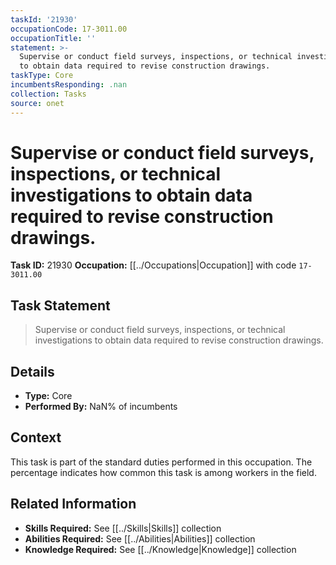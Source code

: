 ```yaml
---
taskId: '21930'
occupationCode: 17-3011.00
occupationTitle: ''
statement: >-
  Supervise or conduct field surveys, inspections, or technical investigations
  to obtain data required to revise construction drawings.
taskType: Core
incumbentsResponding: .nan
collection: Tasks
source: onet
---
```

# Supervise or conduct field surveys, inspections, or technical investigations to obtain data required to revise construction drawings.

**Task ID:** 21930
**Occupation:** [[../Occupations|Occupation]] with code `17-3011.00`

## Task Statement

> Supervise or conduct field surveys, inspections, or technical investigations to obtain data required to revise construction drawings.

## Details

- **Type:** Core
- **Performed By:** NaN% of incumbents

## Context

This task is part of the standard duties performed in this occupation. The percentage indicates how common this task is among workers in the field.

## Related Information

- **Skills Required:** See [[../Skills|Skills]] collection
- **Abilities Required:** See [[../Abilities|Abilities]] collection
- **Knowledge Required:** See [[../Knowledge|Knowledge]] collection
